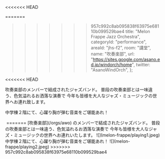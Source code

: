 <<<<<<< HEAD

=======
>>>>>>> 957c992c8ab095838f63975e68110b099529bae4
  title: "Melon Frappe Jazz Orchestra",
  categoryId: "performance",
  areaId: "jhs-f2",
  room: "講堂",
  name: "吹奏楽部",
  url: "https://sites.google.com/asano.ed.jp/windorch/home",
  twitter: "AsanoWindOrch",
};

<<<<<<< HEAD
<Link href="awo">吹奏楽部</Link>のメンバーで結成されたジャズバンド。
普段の吹奏楽部とは一味違う、色気溢れるお洒落な演奏で
今年も皆様を大人なジャズ・ミュージックの世界へお連れ致します。

<Image src="melon-frappe/playing1.jpeg" alt="" layout="fill" />

中学棟２階にて、心躍り胸が弾む音楽をご堪能あれ！

<Image src="melon-frappe/playing2.jpeg" alt="" layout="fill" />
=======
[吹奏楽部](/orgs/awo) のメンバーで結成されたジャズバンド。
普段の吹奏楽部とは一味違う、色気溢れるお洒落な演奏で
今年も皆様を大人なジャズ・ミュージックの世界へお連れいたします。
![](melon-frappe/playing1.jpeg)
中学棟２階にて、心躍り胸が弾む音楽をご堪能あれ！
![](melon-frappe/playing2.jpeg)
>>>>>>> 957c992c8ab095838f63975e68110b099529bae4
